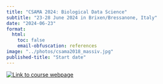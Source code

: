 ```yaml
---
title: "CSAMA 2024: Biological Data Science"
subtitle: "23-28 June 2024 in Brixen/Bressanone, Italy"
date: "2024-06-23"
format:
  html:
    toc: false
    email-obfuscation: references
image: "../photos/csama2018_massiv.jpg"
published-title: "Start date"
---
```



[![](../photos/csama2018_massiv.jpg "Link to course webpage")](https://csama2024.bioconductor.eu/)

